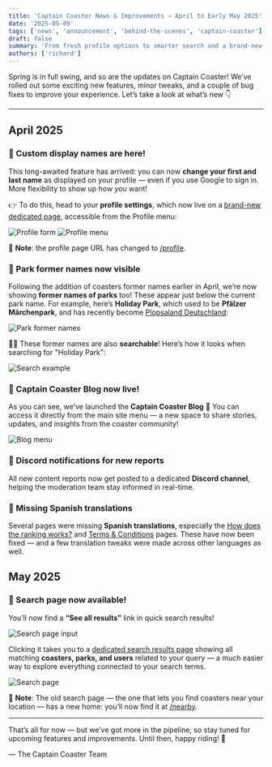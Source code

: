 ```yaml
---
title: 'Captain Coaster News & Improvements – April to Early May 2025'
date: '2025-05-09'
tags: ['news', 'announcement', 'behind-the-scenes', 'captain-coaster']
draft: false
summary: 'From fresh profile options to smarter search and a brand-new blog, Captain Coaster got a whole lot better for the community this April and early May 2025!'
authors: ['richard']
---
```


Spring is in full swing, and so are the updates on Captain Coaster! We’ve rolled out some exciting new features, minor tweaks, and a couple of bug fixes to improve your experience. Let’s take a look at what’s new 👇

---

## April 2025

### 🚀 Custom display names are here!

This long-awaited feature has arrived: you can now **change your first and last name** as displayed on your profile — even if you use Google to sign in. More flexibility to show up how _you_ want!

👉 To do this, head to your **profile settings**, which now live on a [brand-new dedicated page](https://captaincoaster.com/en/profile/settings), accessible from the Profile menu:

![Profile form](/static/images/news/profile-form.jpg)
![Profile menu](/static/images/news/profile-menu.jpg)

📝 **Note**: the profile page URL has changed to [/profile](https://captaincoaster.com/en/profile).

### 🚀 Park former names now visible

Following the addition of coasters former names earlier in April, we’re now showing **former names of parks** too! These appear just below the current park name. For example, here’s **Holiday Park**, which used to be **Pfälzer Märchenpark**, and has recently become [Plopsaland Deutschland](https://captaincoaster.com/en/parks/21/plopsaland-deutschland):

![Park former names](/static/images/news/parks-former-names.jpg)

🕵️‍♀️ These former names are also **searchable**! Here’s how it looks when searching for "Holiday Park":

![Search example](/static/images/news/parks-former-names-search.jpg)

### 🚀 Captain Coaster Blog now live!

As you can see, we’ve launched the **Captain Coaster Blog** 🎉
You can access it directly from the main site menu — a new space to share stories, updates, and insights from the coaster community!

![Blog menu](/static/images/news/blog-menu.jpg)

### 🚀 Discord notifications for new reports

All new content reports now get posted to a dedicated **Discord channel**, helping the moderation team stay informed in real-time.

### 🐛 Missing Spanish translations

Several pages were missing **Spanish translations**, especially the [How does the ranking works?](https://captaincoaster.com/en/ranking/learn-more) and [Terms & Conditions](https://captaincoaster.com/en/terms-conditions) pages. These have now been fixed — and a few translation tweaks were made across other languages as well.

## May 2025

### 🚀 Search page now available!

You’ll now find a **“See all results”** link in quick search results!

![Search page input](/static/images/news/search-page-input.jpg)

Clicking it takes you to a [dedicated search results page](https://captaincoaster.com/en/search/) showing all matching **coasters, parks, and users** related to your query — a much easier way to explore everything connected to your search terms.

![Search page](/static/images/news/search-page.jpg)

📝 **Note**: The old search page — the one that lets you find coasters near your location — has a new home: you’ll now find it at [/nearby](https://captaincoaster.com/en/nearby/).

---

That’s all for now — but we’ve got more in the pipeline, so stay tuned for upcoming features and improvements. Until then, happy riding! 🎢

— The Captain Coaster Team
